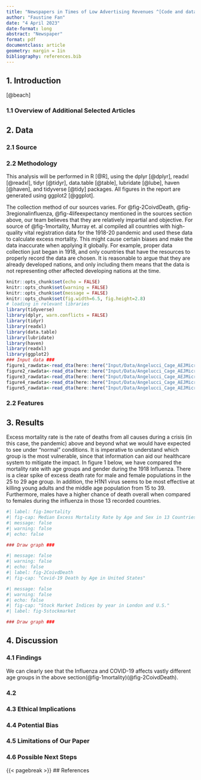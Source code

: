 ```yaml
---
title: "Newspapers in Times of Low Advertising Revenues ^[Code and data are available at:https://github.com/Faustine123/Newspapers-in-Times-of-Low-Advertising-Revenues]"
author: "Faustine Fan"
date: "4 April 2023"
date-format: long
abstract: "Newspaper"
format: pdf
documentclass: article
geometry: margin = 1in 
bibliography: references.bib
---
```

## 1. Introduction

[@beach]

### 1.1 Overview of Additional Selected Articles

## 2. Data

### 2.1 Source

### 2.2 Methodology

This analysis will be performed in R [@R], using the dplyr [@dplyr], readxl [@readxl], tidyr [@tidyr], data.table [@table], lubridate [@lube], haven [@haven], and tidyverse [@tidy] packages. All figures in the report are generated using ggplot2 [@ggplot].

The collection method of our sources varies. For @fig-2CoivdDeath, @fig-3regionalinfluenza, @fig-4lifeexpectancy mentioned in the sources section above, our team believes that they are relatively impartial and objective. For source of @fig-1mortality, Murray et. al compiled all countries with high-quality vital registration data for the 1918-20 pandemic and used these data to calculate excess mortality. This might cause certain biases and make the data inaccurate when applying it globally. For example, proper data collection just began in 1918, and only countries that have the resources to properly record the data are chosen. It is reasonable to argue that they are already developed nations, and only including them means that the data is not representing other affected developing nations at the time.

```r
knitr::opts_chunk$set(echo = FALSE)
knitr::opts_chunk$set(warning = FALSE)
knitr::opts_chunk$set(message = FALSE)
knitr::opts_chunk$set(fig.width=6.5, fig.height=2.8) 
# loading in relevant libraries
library(tidyverse)
library(dplyr, warn.conflicts = FALSE)
library(tidyr)
library(readxl)
library(data.table)
library(lubridate)
library(haven)
library(readxl)
library(ggplot2)
### Input data ###
figure1_rawdata<-read_dta(here::here("Input/Data/Angelucci_Cage_AEJMicro_dataset.dta"))
figure2_rawdata<-read_dta(here::here("Input/Data/Angelucci_Cage_AEJMicro_Descriptive_evidence_advertisement.dta"))
figure3_rawdata<-read_dta(here::here("Input/Data/Angelucci_Cage_AEJMicro_Descriptive_evidence_advertising_industry.dta"))
figure4_rawdata<-read_dta(here::here("Input/Data/Angelucci_Cage_AEJMicro_Descriptive_evidence_television_quality.dta"))
figure5_rawdata<-read_dta(here::here("Input/Data/Angelucci_Cage_AEJMicro_Descriptive_evidence_US.dta"))

```

### 2.2 Features

## 3. Results

Excess mortality rate is the rate of deaths from all causes during a crisis (in this case, the pandemic) above and beyond what we would have expected to see under "normal" conditions. It is imperative to understand which group is the most vulnerable, since that information can aid our healthcare system to mitigate the impact. In figure 1 below, we have compared the mortality rate with age groups and gender during the 1918 Influenza. There is a clear spike of excess death rate for male and female populations in the 25 to 29 age group. In addition, the H1N1 virus seems to be most effective at killing young adults and the middle age population from 15 to 39. Furthermore, males have a higher chance of death overall when compared to females during the influenza in those 13 recorded countries.

```r
#| label: fig-1mortality
#| fig-cap: Median Excess Mortality Rate by Age and Sex in 13 Countries
#| message: false
#| warning: false
#| echo: false

### Draw graph ###

```

```r
#| message: false
#| warning: false
#| echo: false
#| label: fig-2CoivdDeath
#| fig-cap: "Covid-19 Death by Age in United States"

```

```r
#| message: false
#| warning: false
#| echo: false
#| fig-cap: "Stock Market Indices by year in London and U.S."
#| label: fig-5stockmarket

### Draw graph ###
```

## 4. Discussion

### 4.1 Findings

We can clearly see that the Influenza and COVID-19 affects vastly different age groups in the above section(@fig-1mortality)(@fig-2CoivdDeath).

### 4.2

### 4.3 Ethical Implications

### 4.4 Potential Bias

### 4.5 Limitations of Our Paper

### 4.6 Possible Next Steps

{{< pagebreak >}} \## References
